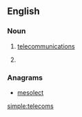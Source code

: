 ==English==

===Noun===
{{head|en|plural}}

# {{context|informal|lang=en}} [[telecommunications]] 
# {{plural of|telecom|lang=en|nocat=1}}

===Anagrams===
* [[mesolect#English|mesolect]]

[[simple:telecoms]]